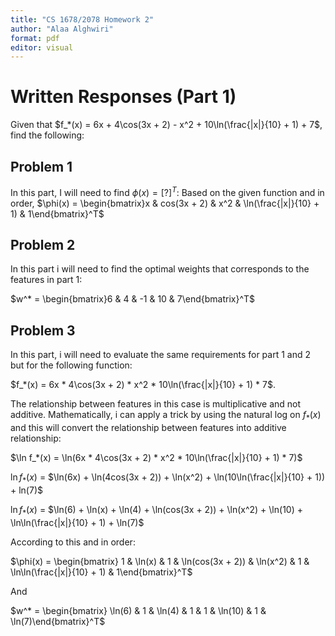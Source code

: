```yaml
---
title: "CS 1678/2078 Homework 2"
author: "Alaa Alghwiri"
format: pdf
editor: visual
---
```


# Written Responses (Part 1)

Given that $f_*(x) = 6x + 4\cos(3x + 2) - x^2 + 10\ln(\frac{|x|}{10} + 1) + 7$, find the following:

## Problem 1
In this part, I will need to find $\phi(x) = [?]^T$:
Based on the given function and in order, $\phi(x) = \begin{bmatrix}x & cos(3x + 2) & x^2 & \ln(\frac{|x|}{10} + 1) & 1\end{bmatrix}^T$

## Problem 2
In this part i will need to find the optimal weights that corresponds to the features in part 1:

$w^* = \begin{bmatrix}6 & 4 & -1 & 10 & 7\end{bmatrix}^T$

## Problem 3
In this part, i will need to evaluate the same requirements for part 1 and 2 but for the following function: 

$f_*(x) = 6x * 4\cos(3x + 2) * x^2 * 10\ln(\frac{|x|}{10} + 1) * 7$. 

The relationship between features in this case is multiplicative and not additive. Mathematically, i can apply a trick by using the natural log on $f_*(x)$ and this will convert the relationship between features into additive relationship:

$\ln f_*(x) = \ln(6x * 4\cos(3x + 2) * x^2 * 10\ln(\frac{|x|}{10} + 1) * 7)$ 

$\ln f_*(x)$ = $\ln(6x) + \ln(4cos(3x + 2)) + \ln(x^2) + \ln(10\ln(\frac{|x|}{10} + 1)) + ln(7)$

$\ln f_*(x)$ = $\ln(6) + \ln(x) + \ln(4) + \ln(cos(3x + 2)) + \ln(x^2) + \ln(10) + \ln\ln(\frac{|x|}{10} + 1) + \ln(7)$

According to this and in order:

$\phi(x) = \begin{bmatrix} 1 & \ln(x) & 1  & \ln(cos(3x + 2)) & \ln(x^2) & 1 & \ln\ln(\frac{|x|}{10} + 1) & 1\end{bmatrix}^T$

And 

$w^* = \begin{bmatrix} \ln(6) & 1 & \ln(4) & 1 & 1 & \ln(10) & 1 & \ln(7)\end{bmatrix}^T$


